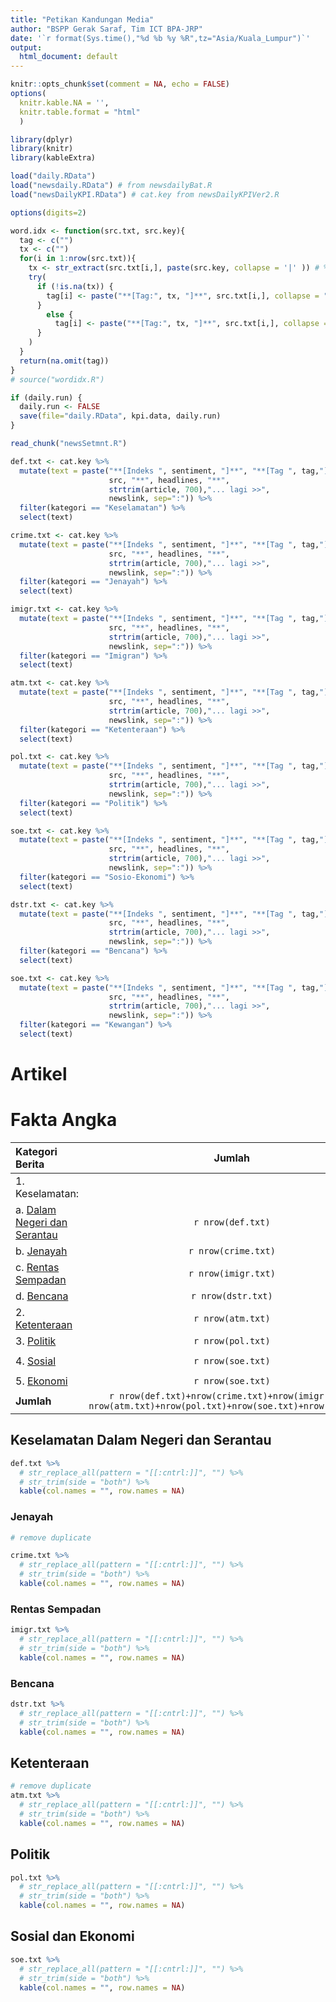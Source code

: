 ```yaml
---
title: "Petikan Kandungan Media"
author: "BSPP Gerak Saraf, Tim ICT BPA-JRP"
date: '`r format(Sys.time(),"%d %b %y %R",tz="Asia/Kuala_Lumpur")`'
output:
  html_document: default
---
```


```r
knitr::opts_chunk$set(comment = NA, echo = FALSE)
options(
  knitr.kable.NA = '',
  knitr.table.format = "html"
  ) 
```
```r

library(dplyr)
library(knitr)
library(kableExtra)

load("daily.RData")
load("newsdaily.RData") # from newsdailyBat.R
load("newsDailyKPI.RData") # cat.key from newsDailyKPIVer2.R

options(digits=2)

```
```r
word.idx <- function(src.txt, src.key){
  tag <- c("")
  tx <- c("")
  for(i in 1:nrow(src.txt)){
    tx <- str_extract(src.txt[i,], paste(src.key, collapse = '|' )) # %>% na.omit()
    try(
      if (!is.na(tx)) {
        tag[i] <- paste("**[Tag:", tx, "]**", src.txt[i,], collapse = "\\n")
      }
        else {
          tag[i] <- paste("**[Tag:", tx, "]**", src.txt[i,], collapse = "\\n")
      }
    )
  }
  return(na.omit(tag))
}
# source("wordidx.R")
```
```r

if (daily.run) {
  daily.run <- FALSE
  save(file="daily.RData", kpi.data, daily.run)
}
```
```r
read_chunk("newsSetmnt.R")

```


```r

def.txt <- cat.key %>%
  mutate(text = paste("**[Indeks ", sentiment, "]**", "**[Tag ", tag,"]**",
                      src, "**", headlines, "**", 
                      strtrim(article, 700),"... lagi >>",
                      newslink, sep=":")) %>% 
  filter(kategori == "Keselamatan") %>% 
  select(text)

crime.txt <- cat.key %>%
  mutate(text = paste("**[Indeks ", sentiment, "]**", "**[Tag ", tag,"]**",
                      src, "**", headlines, "**", 
                      strtrim(article, 700),"... lagi >>",
                      newslink, sep=":")) %>% 
  filter(kategori == "Jenayah") %>% 
  select(text)

imigr.txt <- cat.key %>%
  mutate(text = paste("**[Indeks ", sentiment, "]**", "**[Tag ", tag,"]**",
                      src, "**", headlines, "**", 
                      strtrim(article, 700),"... lagi >>",
                      newslink, sep=":")) %>% 
  filter(kategori == "Imigran") %>% 
  select(text)

atm.txt <- cat.key %>%
  mutate(text = paste("**[Indeks ", sentiment, "]**", "**[Tag ", tag,"]**",
                      src, "**", headlines, "**", 
                      strtrim(article, 700),"... lagi >>",
                      newslink, sep=":")) %>% 
  filter(kategori == "Ketenteraan") %>% 
  select(text)

pol.txt <- cat.key %>%
  mutate(text = paste("**[Indeks ", sentiment, "]**", "**[Tag ", tag,"]**",
                      src, "**", headlines, "**", 
                      strtrim(article, 700),"... lagi >>",
                      newslink, sep=":")) %>% 
  filter(kategori == "Politik") %>% 
  select(text) 

soe.txt <- cat.key %>%
  mutate(text = paste("**[Indeks ", sentiment, "]**", "**[Tag ", tag,"]**",
                      src, "**", headlines, "**", 
                      strtrim(article, 700),"... lagi >>",
                      newslink, sep=":")) %>% 
  filter(kategori == "Sosio-Ekonomi") %>% 
  select(text)

dstr.txt <- cat.key %>%
  mutate(text = paste("**[Indeks ", sentiment, "]**", "**[Tag ", tag,"]**",
                      src, "**", headlines, "**", 
                      strtrim(article, 700),"... lagi >>",
                      newslink, sep=":")) %>% 
  filter(kategori == "Bencana") %>% 
  select(text)

soe.txt <- cat.key %>%
  mutate(text = paste("**[Indeks ", sentiment, "]**", "**[Tag ", tag,"]**",
                      src, "**", headlines, "**", 
                      strtrim(article, 700),"... lagi >>",
                      newslink, sep=":")) %>% 
  filter(kategori == "Kewangan") %>% 
  select(text)

```

<style type="text/css">
.table {

    width: 80%;

}
</style>

# Artikel

# Fakta Angka

|Kategori Berita|Jumlah|Indeks|
|:--------------|:----:|:----:|
|1. Keselamatan: ||
|    a. [Dalam Negeri dan Serantau](#dlmnegeri)|`r nrow(def.txt)`|`r daily.kpi$indeks[which(daily.kpi$kategori=="Keselamatan")]`|
|    b. [Jenayah](#Jenayah)|`r nrow(crime.txt)`|`r daily.kpi$indeks[which(daily.kpi$kategori=="Jenayah")]`|
|    c. [Rentas Sempadan](#rentas)|`r nrow(imigr.txt)`|`r daily.kpi$indeks[which(daily.kpi$kategori=="Imigran")]`|
|    d. [Bencana](#bencana)|`r nrow(dstr.txt)`|`r daily.kpi$indeks[which(daily.kpi$kategori=="Bencana")]`|
|2. [Ketenteraan](#ketenteraan)|`r nrow(atm.txt)`|`r daily.kpi$indeks[which(daily.kpi$kategori=="Ketenteraan")]`|
|3. [Politik](#politik)|`r nrow(pol.txt)`|`r daily.kpi$indeks[which(daily.kpi$kategori=="Politik")]`|
|4. [Sosial](#sosial)|`r nrow(soe.txt)`|`r daily.kpi$indeks[which(daily.kpi$kategori=="Sosio-Ekonomi")]`|
|5. [Ekonomi](#sosial)|`r nrow(soe.txt)`|`r daily.kpi$indeks[which(daily.kpi$kategori=="Kewangan")]`|
|**Jumlah**|`r nrow(def.txt)+nrow(crime.txt)+nrow(imigr.txt)+
                          nrow(atm.txt)+nrow(pol.txt)+nrow(soe.txt)+nrow(dstr.txt)`

## Keselamatan Dalam Negeri dan Serantau <a id="dlmnegeri"></a>

```r

def.txt %>% 
  # str_replace_all(pattern = "[[:cntrl:]]", "") %>%
  # str_trim(side = "both") %>%
  kable(col.names = "", row.names = NA)
```

### Jenayah <a id="Jenayah"></a>

```r

# remove duplicate

crime.txt %>% 
  # str_replace_all(pattern = "[[:cntrl:]]", "") %>%
  # str_trim(side = "both") %>%
  kable(col.names = "", row.names = NA)
```

### Rentas Sempadan <a id="rentas"></a>

```r

imigr.txt %>% 
  # str_replace_all(pattern = "[[:cntrl:]]", "") %>% 
  # str_trim(side = "both") %>% 
  kable(col.names = "", row.names = NA)
```

### Bencana <a id="bencana"></a>

```r

dstr.txt %>% 
  # str_replace_all(pattern = "[[:cntrl:]]", "") %>% 
  # str_trim(side = "both") %>% 
  kable(col.names = "", row.names = NA)
```

## Ketenteraan <a id="ketenteraan"></a>

```r

# remove duplicate
atm.txt %>% 
  # str_replace_all(pattern = "[[:cntrl:]]", "") %>% 
  # str_trim(side = "both") %>% 
  kable(col.names = "", row.names = NA)

```

## Politik <a id="politik"></a>

```r

pol.txt %>% 
  # str_replace_all(pattern = "[[:cntrl:]]", "") %>% 
  # str_trim(side = "both") %>% 
  kable(col.names = "", row.names = NA)
```
## Sosial dan Ekonomi <a id="sosial"></a>

```r

soe.txt %>% 
  # str_replace_all(pattern = "[[:cntrl:]]", "") %>% 
  # str_trim(side = "both") %>% 
  kable(col.names = "", row.names = NA)
```


